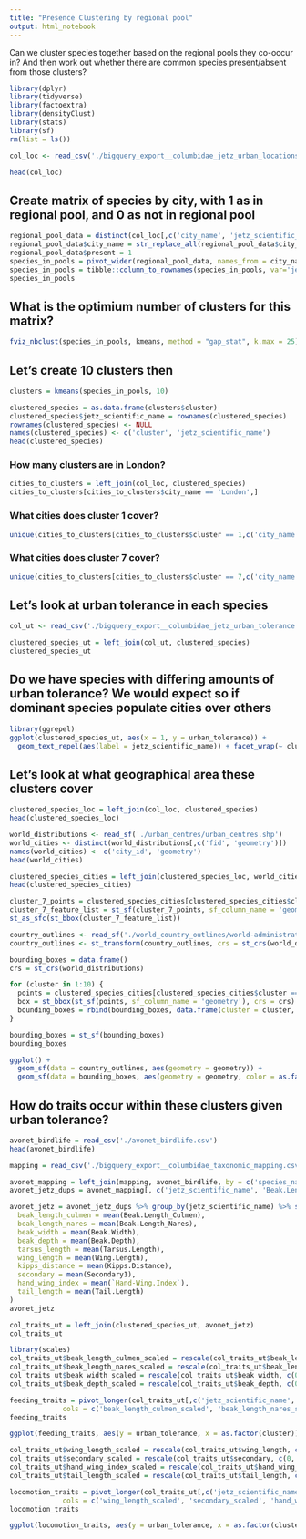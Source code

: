 ```yaml
---
title: "Presence Clustering by regional pool"
output: html_notebook
---
```


Can we cluster species together based on the regional pools they co-occur in?
And then work out whether there are common species present/absent from those clusters?

```r
library(dplyr)
library(tidyverse)
library(factoextra)
library(densityClust)
library(stats)
library(sf)
rm(list = ls())

col_loc <- read_csv('./bigquery_export__columbidae_jetz_urban_locations.csv')
```


```r
head(col_loc)
```
## Create matrix of species by city, with 1 as in regional pool, and 0 as not in regional pool
```r
regional_pool_data = distinct(col_loc[,c('city_name', 'jetz_scientific_name')])
regional_pool_data$city_name = str_replace_all(regional_pool_data$city_name, '[ ,-]+', '_')
regional_pool_data$present = 1
species_in_pools = pivot_wider(regional_pool_data, names_from = city_name, values_from = "present", values_fill = list(present = 0))
species_in_pools = tibble::column_to_rownames(species_in_pools, var='jetz_scientific_name')
species_in_pools
```
## What is the optimium number of clusters for this matrix?
```r
fviz_nbclust(species_in_pools, kmeans, method = "gap_stat", k.max = 25)
```
## Let's create 10 clusters then
```r
clusters = kmeans(species_in_pools, 10)

clustered_species = as.data.frame(clusters$cluster)
clustered_species$jetz_scientific_name = rownames(clustered_species)
rownames(clustered_species) <- NULL
names(clustered_species) <- c('cluster', 'jetz_scientific_name')
head(clustered_species)
```
### How many clusters are in London?
```r
cities_to_clusters = left_join(col_loc, clustered_species)
cities_to_clusters[cities_to_clusters$city_name == 'London',]
```
### What cities does cluster 1 cover?
```r
unique(cities_to_clusters[cities_to_clusters$cluster == 1,c('city_name')])
```
### What cities does cluster 7 cover?
```r
unique(cities_to_clusters[cities_to_clusters$cluster == 7,c('city_name')])
```
## Let's look at urban tolerance in each species
```r
col_ut <- read_csv('./bigquery_export__columbidae_jetz_urban_tolerance.csv')
```
```r
clustered_species_ut = left_join(col_ut, clustered_species)
clustered_species_ut
```

## Do we have species with differing amounts of urban tolerance?  We would expect so if dominant species populate cities over others
```r
library(ggrepel)
ggplot(clustered_species_ut, aes(x = 1, y = urban_tolerance)) + 
  geom_text_repel(aes(label = jetz_scientific_name)) + facet_wrap(~ cluster, ncol = 5)
```
## Let's look at what geographical area these clusters cover
```r
clustered_species_loc = left_join(col_loc, clustered_species)
head(clustered_species_loc)
```

```r
world_distributions <- read_sf('./urban_centres/urban_centres.shp')
world_cities <- distinct(world_distributions[,c('fid', 'geometry')])
names(world_cities) <- c('city_id', 'geometry')
head(world_cities)
```

```r
clustered_species_cities = left_join(clustered_species_loc, world_cities)
head(clustered_species_cities)
```
```r
cluster_7_points = clustered_species_cities[clustered_species_cities$cluster == 7, ]
cluster_7_feature_list = st_sf(cluster_7_points, sf_column_name = 'geometry')
st_as_sfc(st_bbox(cluster_7_feature_list))
```

```r
country_outlines <- read_sf('./world_country_outlines/world-administrative-boundaries.shp')
country_outlines <- st_transform(country_outlines, crs = st_crs(world_distributions))
```

```r
bounding_boxes = data.frame()
crs = st_crs(world_distributions)

for (cluster in 1:10) {
  points = clustered_species_cities[clustered_species_cities$cluster == cluster, c('geometry')]
  box = st_bbox(st_sf(points, sf_column_name = 'geometry'), crs = crs)
  bounding_boxes = rbind(bounding_boxes, data.frame(cluster = cluster, geometry = st_as_sfc(box)))
}

bounding_boxes = st_sf(bounding_boxes)
bounding_boxes
```


```r
ggplot() +  
  geom_sf(data = country_outlines, aes(geometry = geometry)) + 
  geom_sf(data = bounding_boxes, aes(geometry = geometry, color = as.factor(cluster)), alpha = 0.2)
```

## How do traits occur within these clusters given urban tolerance?
```r
avonet_birdlife = read_csv('./avonet_birdlife.csv')
head(avonet_birdlife)
```
```r
mapping = read_csv('./bigquery_export__columbidae_taxonomic_mapping.csv')
```

```r
avonet_mapping = left_join(mapping, avonet_birdlife, by = c('species_name' = 'Species1'))
avonet_jetz_dups = avonet_mapping[, c('jetz_scientific_name', 'Beak.Length_Culmen', 'Beak.Length_Nares', 'Beak.Width', 'Beak.Depth', 'Tarsus.Length', 'Wing.Length', 'Kipps.Distance', 'Secondary1', 'Hand-Wing.Index', 'Tail.Length', 'Habitat.Density', 'Trophic.Niche', 'Primary.Lifestyle')]

avonet_jetz = avonet_jetz_dups %>% group_by(jetz_scientific_name) %>% summarise(
  beak_length_culmen = mean(Beak.Length_Culmen),
  beak_length_nares = mean(Beak.Length_Nares),
  beak_width = mean(Beak.Width),
  beak_depth = mean(Beak.Depth),
  tarsus_length = mean(Tarsus.Length),
  wing_length = mean(Wing.Length),
  kipps_distance = mean(Kipps.Distance),
  secondary = mean(Secondary1),
  hand_wing_index = mean(`Hand-Wing.Index`),
  tail_length = mean(Tail.Length)
)
avonet_jetz
```
```r
col_traits_ut = left_join(clustered_species_ut, avonet_jetz)
col_traits_ut
```

```r
library(scales)
col_traits_ut$beak_length_culmen_scaled = rescale(col_traits_ut$beak_length_culmen, c(0, 1))
col_traits_ut$beak_length_nares_scaled = rescale(col_traits_ut$beak_length_nares, c(0, 1))
col_traits_ut$beak_width_scaled = rescale(col_traits_ut$beak_width, c(0, 1))
col_traits_ut$beak_depth_scaled = rescale(col_traits_ut$beak_depth, c(0, 1))
```

```r
feeding_traits = pivot_longer(col_traits_ut[,c('jetz_scientific_name', 'urban_tolerance', 'cluster', 'beak_length_culmen_scaled', 'beak_length_nares_scaled', 'beak_width_scaled', 'beak_depth_scaled')],
             cols = c('beak_length_culmen_scaled', 'beak_length_nares_scaled', 'beak_width_scaled', 'beak_depth_scaled'), names_to = 'trait', values_to = 'value')
feeding_traits
```

```r
ggplot(feeding_traits, aes(y = urban_tolerance, x = as.factor(cluster))) + geom_point(aes(size = value, color = value)) + facet_wrap(~trait) + scale_color_gradientn(colours = terrain.colors(7))
```

```r
col_traits_ut$wing_length_scaled = rescale(col_traits_ut$wing_length, c(0, 1))
col_traits_ut$secondary_scaled = rescale(col_traits_ut$secondary, c(0, 1))
col_traits_ut$hand_wing_index_scaled = rescale(col_traits_ut$hand_wing_index, c(0, 1))
col_traits_ut$tail_length_scaled = rescale(col_traits_ut$tail_length, c(0, 1))
```

```r
locomotion_traits = pivot_longer(col_traits_ut[,c('jetz_scientific_name', 'urban_tolerance', 'cluster', 'wing_length_scaled', 'secondary_scaled', 'hand_wing_index_scaled', 'tail_length_scaled')],
             cols = c('wing_length_scaled', 'secondary_scaled', 'hand_wing_index_scaled', 'tail_length_scaled'), names_to = 'trait', values_to = 'value')
locomotion_traits
```

```r
ggplot(locomotion_traits, aes(y = urban_tolerance, x = as.factor(cluster))) + geom_point(aes(size = value, color = value)) + facet_wrap(~trait) + scale_color_gradientn(colours = terrain.colors(7))
```


